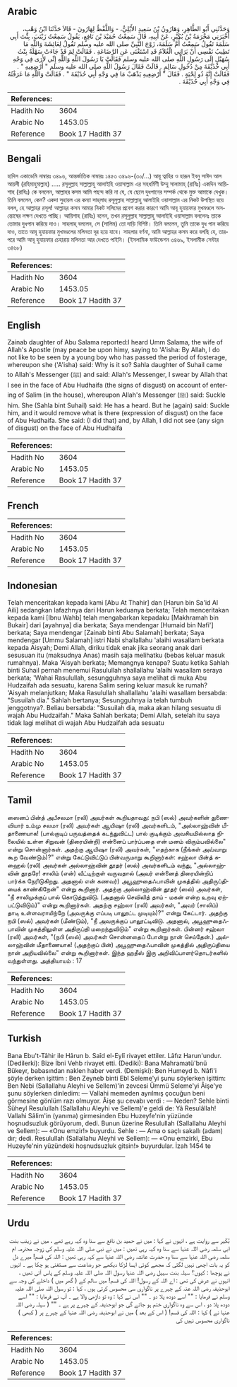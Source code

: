 ## Arabic


<div dir="rtl" lang="ar" style={{fontSize:'larger',backgroundColor:'#f8f9fa',padding:20}}>
وَحَدَّثَنِي أَبُو الطَّاهِرِ، وَهَارُونُ بْنُ سَعِيدٍ الأَيْلِيُّ، - وَاللَّفْظُ لِهَارُونَ - قَالاَ حَدَّثَنَا ابْنُ وَهْبٍ، أَخْبَرَنِي مَخْرَمَةُ بْنُ بُكَيْرٍ، عَنْ أَبِيهِ، قَالَ سَمِعْتُ حُمَيْدَ بْنَ نَافِعٍ، يَقُولُ سَمِعْتُ زَيْنَبَ، بِنْتَ أَبِي سَلَمَةَ تَقُولُ سَمِعْتُ أُمَّ سَلَمَةَ، زَوْجَ النَّبِيِّ صلى الله عليه وسلم تَقُولُ لِعَائِشَةَ وَاللَّهِ مَا تَطِيبُ نَفْسِي أَنْ يَرَانِي الْغُلاَمُ قَدِ اسْتَغْنَى عَنِ الرَّضَاعَةِ ‏.‏ فَقَالَتْ لِمَ قَدْ جَاءَتْ سَهْلَةُ بِنْتُ سُهَيْلٍ إِلَى رَسُولِ اللَّهِ صلى الله عليه وسلم فَقَالَتْ يَا رَسُولَ اللَّهِ وَاللَّهِ إِنِّي لأَرَى فِي وَجْهِ أَبِي حُذَيْفَةَ مِنْ دُخُولِ سَالِمٍ ‏.‏ قَالَتْ فَقَالَ رَسُولُ اللَّهِ صلى الله عليه وسلم ‏"‏ أَرْضِعِيهِ ‏"‏ ‏.‏ فَقَالَتْ إِنَّهُ ذُو لِحْيَةٍ ‏.‏ فَقَالَ ‏"‏ أَرْضِعِيهِ يَذْهَبْ مَا فِي وَجْهِ أَبِي حُذَيْفَةَ ‏"‏ ‏.‏ فَقَالَتْ وَاللَّهِ مَا عَرَفْتُهُ فِي وَجْهِ أَبِي حُذَيْفَةَ ‏.‏
</div>
<div style={{backgroundColor:'#f8f9fa',padding:20, marginBottom: 10}}><table> <thead> <tr> <th>References:</th> <th></th> </tr> </thead> <tbody><tr><td>Hadith No</td><td>3604</td></tr><tr><td>Arabic No</td><td>1453.05</td></tr><tr><td>Reference</td><td>Book 17 Hadith 37</td></tr></tbody></table></div>

## Bengali


<div dir="ltr" lang="bn" style={{fontSize:'larger',backgroundColor:'#f8f9fa',padding:20}}>
হাদিস একাডেমি নাম্বারঃ ৩৪৯৬, আন্তর্জাতিক নাম্বারঃ ১৪৫৩ ৩৪৯৬-(৩০/...) আবূ ত্বাহির ও হারূন ইবনু সাঈদ আল আয়লী (রহিমাহুমাল্লাহ) ..... রসূলুল্লাহ সাল্লাল্লাহু আলাইহি ওয়াসাল্লাম এর সহধর্মিণী উম্মু সালামাহ্ (রাযিঃ) একদিন আয়িশাহ (রাযিঃ) কে বললেন, আল্লাহর কসম আমি পছন্দ করি না যে, যে ছেলে দুধপানের সম্পর্ক থেকে মুক্ত আমাকে দেখুক। তিনি বললেন, কেন? একদা সুহায়ল এর কন্যা সাহ্‌লাহ রসূলুল্লাহ সাল্লাল্লাহু আলাইহি ওয়াসাল্লাম এর নিকট উপস্থিত হয়ে বলল, হে আল্লাহর রসূল! আল্লাহর কসম আমার নিকট সলিমের প্রবেশ করার কারণে আমি আবূ হুযায়ফার মুখমণ্ডলে অসন্তোষের লক্ষণ দেখতে পাচ্ছি। আয়িশাহ (রাযিঃ) বলেন, তখন রসূলুল্লাহ সাল্লাল্লাহু আলাইহি ওয়াসাল্লাম বললেনঃ তাকে তোমার দুধপান করিয়ে দাও। সাহলাহ্ বললেন, সে (সালিম) তো দাড়ি বিশিষ্ট। তিনি বললেন, তুমি তাকে দুধ পান করিয়ে দাও, তাতে আবূ হুযায়ফার মুখমণ্ডলের মলিনতা দূর হয়ে যাবে। সাহলার বর্ণনা, আমি আল্লাহর কসম করে বলছি যে, তারপরে আমি আবূ হুযায়ফার চেহারায় মলিনতা আর দেখতে পাইনি। (ইসলামিক ফাউন্ডেশন ৩৪৬৯, ইসলামীক সেন্টার ৩৪৬৮)
</div>
<div style={{backgroundColor:'#f8f9fa',padding:20, marginBottom: 10}}><table> <thead> <tr> <th>References:</th> <th></th> </tr> </thead> <tbody><tr><td>Hadith No</td><td>3604</td></tr><tr><td>Arabic No</td><td>1453.05</td></tr><tr><td>Reference</td><td>Book 17 Hadith 37</td></tr></tbody></table></div>

## English


<div dir="ltr" lang="en" style={{fontSize:'larger',backgroundColor:'#f8f9fa',padding:20}}>
Zainab daughter of Abu Salama reported:I heard Umm Salama, the wife of Allah's Apostle (may peace be upon himy, saying to 'A'isha: By Allah, I do not like to be seen by a young boy who has passed the period of fosterage, whereupon she ('A'isha) said: Why is it so? Sahla daughter of Suhail came to Allah's Messenger (ﷺ) and said: Allah's Messenger, I swear by Allah that I see in the face of Abu Hudhaifa (the signs of disgust) on account of entering of Salim (in the house), whereupon Allah's Messenger (ﷺ) said: Suckle him. She (Sahla bint Suhail) said: He has a heard. But he (again) said: Suckle him, and it would remove what is there (expression of disgust) on the face of Abu Hudhaifa. She said: (I did that) and, by Allah, I did not see (any sign of disgust) on the face of Abu Hudhaifa
</div>
<div style={{backgroundColor:'#f8f9fa',padding:20, marginBottom: 10}}><table> <thead> <tr> <th>References:</th> <th></th> </tr> </thead> <tbody><tr><td>Hadith No</td><td>3604</td></tr><tr><td>Arabic No</td><td>1453.05</td></tr><tr><td>Reference</td><td>Book 17 Hadith 37</td></tr></tbody></table></div>

## French


<div dir="ltr" lang="fr" style={{fontSize:'larger',backgroundColor:'#f8f9fa',padding:20}}>

</div>
<div style={{backgroundColor:'#f8f9fa',padding:20, marginBottom: 10}}><table> <thead> <tr> <th>References:</th> <th></th> </tr> </thead> <tbody><tr><td>Hadith No</td><td>3604</td></tr><tr><td>Arabic No</td><td>1453.05</td></tr><tr><td>Reference</td><td>Book 17 Hadith 37</td></tr></tbody></table></div>

## Indonesian


<div dir="ltr" lang="id" style={{fontSize:'larger',backgroundColor:'#f8f9fa',padding:20}}>
Telah menceritakan kepada kami [Abu At Thahir] dan [Harun bin Sa'id Al Aili] sedangkan lafazhnya dari Harun keduanya berkata; Telah menceritakan kepada kami [Ibnu Wahb] telah mengabarkan kepadaku [Makhramah bin Bukair] dari [ayahnya] dia berkata; Saya mendengar [Humaid bin Nafi'] berkata; Saya mendengar [Zainab binti Abu Salamah] berkata; Saya mendengar [Ummu Salamah] istri Nabi shallallahu 'alaihi wasallam berkata kepada Aisyah; Demi Allah, diriku tidak enak jika seorang anak dari sesusuan itu (maksudnya Anas) masih saja melihatku (bebas keluar masuk rumahnya). Maka 'Aisyah berkata; Memangnya kenapa? Suatu ketika Sahlah binti Suhail pernah menemui Rasulullah shallallahu 'alaihi wasallam seraya berkata; 'Wahai Rasulullah, sesungguhnya saya melihat di muka Abu Hudzaifah ada sesuatu, karena Salim sering keluar masuk ke rumah? 'Aisyah melanjutkan; Maka Rasulullah shallallahu 'alaihi wasallam bersabda: "Susuilah dia." Sahlah bertanya; Sesungguhnya ia telah tumbuh jenggotnya?. Beliau bersabda: "Susuilah dia, maka akan hilang sesuatu di wajah Abu Hudzaifah." Maka Sahlah berkata; Demi Allah, setelah itu saya tidak lagi melihat di wajah Abu Hudzaifah ada sesuatu
</div>
<div style={{backgroundColor:'#f8f9fa',padding:20, marginBottom: 10}}><table> <thead> <tr> <th>References:</th> <th></th> </tr> </thead> <tbody><tr><td>Hadith No</td><td>3604</td></tr><tr><td>Arabic No</td><td>1453.05</td></tr><tr><td>Reference</td><td>Book 17 Hadith 37</td></tr></tbody></table></div>

## Tamil


<div dir="ltr" lang="ta" style={{fontSize:'larger',backgroundColor:'#f8f9fa',padding:20}}>
ஸைனப் பின்த் அபீசலமா (ரலி) அவர்கள் கூறியதாவது: நபி (ஸல்) அவர்களின் துணைவியார் உம்மு சலமா (ரலி) அவர்கள் ஆயிஷா (ரலி) அவர்களிடம், "அல்லாஹ்வின் மீதாணையாக! (பால்குடிப் பருவத்தைக் கடந்துவிட்ட) பால் குடிக்கும் அவசியமில்லாத நிலையில் உள்ள சிறுவன் (திரையின்றி) என்னைப் பார்ப்பதை என் மனம் விரும்பவில்லை" என்று சொன்னார்கள். அதற்கு ஆயிஷா (ரலி) அவர்கள், "எதற்காக (நீங்கள் அவ்வாறு கூற வேண்டும்)?" என்று கேட்டுவிட்டுப் பின்வருமாறு கூறினார்கள்: சஹ்லா பின்த் சுஹைல் (ரலி) அவர்கள் அல்லாஹ்வின் தூதர் (ஸல்) அவர்களிடம் வந்து, "அல்லாஹ்வின் தூதரே! சாலிம் (என்) வீட்டிற்குள் வருவதால் (அவர் என்னைத் திரையின்றிப் பார்க்க நேரிடுகிறது. அதனால் என் கணவர்) அபூஹுதைஃபாவின் முகத்தில் அதிருப்தியைக் காண்கிறேன்" என்று கூறினார். அதற்கு அல்லாஹ்வின் தூதர் (ஸல்) அவர்கள், "நீ சாலிமுக்குப் பால் கொடுத்துவிடு. (அதனால் செவிலித் தாய் - மகன் என்ற உறவு ஏற்பட்டுவிடும்)" என்று கூறினார்கள். அதற்கு சஹ்லா (ரலி) அவர்கள், "அவர் (சாலிம்) தாடி உள்ளவராயிற்றே (அவருக்கு எப்படி பாலூட்ட முடியும்)?" என்று கேட்டார். அதற்கு நபி (ஸல்) அவர்கள் (மீண்டும்), "நீ அவருக்குப் பாலூட்டிவிடு. அதனால், அபூஹுதைஃபாவின் முகத்திலுள்ள அதிருப்தி மறைந்துவிடும்" என்று கூறினார்கள். பின்னர் சஹ்லா (ரலி) அவர்கள், "(நபி (ஸல்) அவர்கள் சொன்னதைப் போன்று நான் செய்தேன்.) அல்லாஹ்வின் மீதாணையாக! (அதற்குப் பின்) அபூஹுதைஃபாவின் முகத்தில் அதிருப்தியை நான் அறியவில்லை" என்று கூறினார்கள். இந்த ஹதீஸ் இரு அறிவிப்பாளர்தொடர்களில் வந்துள்ளது. அத்தியாயம் : 17
</div>
<div style={{backgroundColor:'#f8f9fa',padding:20, marginBottom: 10}}><table> <thead> <tr> <th>References:</th> <th></th> </tr> </thead> <tbody><tr><td>Hadith No</td><td>3604</td></tr><tr><td>Arabic No</td><td>1453.05</td></tr><tr><td>Reference</td><td>Book 17 Hadith 37</td></tr></tbody></table></div>

## Turkish


<div dir="ltr" lang="tr" style={{fontSize:'larger',backgroundColor:'#f8f9fa',padding:20}}>
Bana Ebu't-Tâhir ile Hârun b. Saîd el-Eylî rivayet ettiler. Lâfız Harun'undur. (Dedilerki): Bize İbni Vehb rivayet etti. (Dediki): Bana Mahramatü'bnü Bükeyr, babasından naklen haber verdi. (Demişki): Ben Humeyd b. Nâfi'i şöyle derken işittim : Ben Zeyneb binti Ebî Seîeme'yi şunu söylerken işittim: Ben Nebi (Sallallahu Aleyhi ve Sellem)'in zevcesi Ümmü Seleme'yi Âişe'ye şunu söylerken dinledim: — Vallahi memeden ayrılmış çocuğun beni görmesine gönlüm razı olmuyor. Âişe şu cevabı verdi : — Neden? Sehle binti Süheyl Resulullah (Sallallahu Aleyhi ve Sellem)'e geldi de: Yâ Resulâllah! Vallahi Sâlim'in (yanıma) girmesinden Ebu Huzeyfe'nin yüzünde hoşnudsuzluk görüyorum, dedi. Bunun üzerine Resulullah (Sallallahu Aleyhi ve Sellem): — «Onu emzir!» buyurdu. Sehle : — Ama o saçlı sakallı (adam) dır; dedi. Resulullah (Sallallahu Aleyhi ve Sellem): — «Onu emzirki, Ebu Huzeyfe'nin yüzündeki hoşnudsuzluk gitsin!» buyurdular. İzah 1454 te
</div>
<div style={{backgroundColor:'#f8f9fa',padding:20, marginBottom: 10}}><table> <thead> <tr> <th>References:</th> <th></th> </tr> </thead> <tbody><tr><td>Hadith No</td><td>3604</td></tr><tr><td>Arabic No</td><td>1453.05</td></tr><tr><td>Reference</td><td>Book 17 Hadith 37</td></tr></tbody></table></div>

## Urdu


<div dir="rtl" lang="ur" style={{fontSize:'larger',backgroundColor:'#f8f9fa',padding:20}}>
بُکَیر سے روایت ہے ، انہوں نے کہا : میں نے حمید بن نافع سے سنا وہ کہہ رہے تھے ، میں نے زینب بنت ابی سلمہ رضی اللہ عنہا سے سنا وہ کہہ رہی تھیں : میں نے نبی صلی اللہ علیہ وسلم کی زوجہ محترمہ ام سلمہ رضی اللہ عنہا سے سنا وہ حضرت عائشہ رضی اللہ عنہا سے کہہ رہی تھیں : اللہ کی قسم! میرے دل کو یہ بات اچھی نہیں لگتی کہ مجھے کوئی ایسا لڑکا دیکھے جو رضاعت سے مستغنی ہو چکا ہے ۔ انہوں نے پوچھا : کیوں؟ سہلہ بنت سہیل رضی اللہ عنہا رسول اللہ صلی اللہ علیہ وسلم کے پاس آئی تھیں ، انہوں نے عرض کی تھی : اے اللہ کے رسول! اللہ کی قسم! میں سالم کے ( گھر میں ) داخلے کی وجہ سے ابوحذیفہ رضی اللہ عنہ کے چہرے پر ناگواری سی محسوس کرتی ہوں ، کہا : تو رسول اللہ صلی اللہ علیہ وسلم نے فرمایا : "" اسے دودھ پلا دو ۔ "" اس نے کہا : وہ تو داڑھی والا ہے ۔ آپ نے فرمایا : "" اسے دودھ پلا دو ، اس سے وہ ناگواری ختم ہو جائے گی جو ابوحذیفہ کے چہرے پر ہے ۔ "" ( سہلہ رضی اللہ عنہا نے ) کہا : اللہ کی قسم! ( اس کے بعد ) میں نے ابوحذیفہ رضی اللہ عنہا کے چہرے پر ( کبھی ) ناگواری محسوس نہیں کی
</div>
<div style={{backgroundColor:'#f8f9fa',padding:20, marginBottom: 10}}><table> <thead> <tr> <th>References:</th> <th></th> </tr> </thead> <tbody><tr><td>Hadith No</td><td>3604</td></tr><tr><td>Arabic No</td><td>1453.05</td></tr><tr><td>Reference</td><td>Book 17 Hadith 37</td></tr></tbody></table></div>